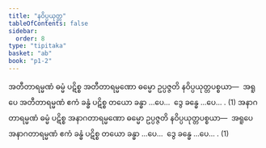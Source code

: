 ```yaml
---
title: "နဝိပ္ပယုတ္တ"
tableOfContents: false
sidebar:
  order: 8
type: "tipitaka"
basket: "ab"
book: "p1-2"
---
```



<DynamicBreadcrumb />

<Division number="15" book="p1-2" e="ch" v="37" p="421">

<Paragraph number="2683" book="p1-2">
အတီတာရမ္မဏံ ဓမ္မံ ပဋိစ္စ အတီတာရမ္မဏော ဓမ္မော ဥပ္ပဇ္ဇတိ နဝိပ္ပယုတ္တပစ္စယာ—  အရူပေ အတီတာရမ္မဏံ ဧကံ ခန္ဓံ ပဋိစ္စ တယော ခန္ဓာ …ပေ…  ဒွေ ခန္ဓေ …ပေ… . (1)
</Paragraph>

<Paragraph number="2684" book="p1-2">
အနာဂတာရမ္မဏံ ဓမ္မံ ပဋိစ္စ အနာဂတာရမ္မဏော ဓမ္မော ဥပ္ပဇ္ဇတိ နဝိပ္ပယုတ္တပစ္စယာ—  အရူပေ အနာဂတာရမ္မဏံ ဧကံ ခန္ဓံ ပဋိစ္စ တယော ခန္ဓာ …ပေ…  ဒွေ ခန္ဓေ …ပေ… . (1)
</Paragraph>
</Division>